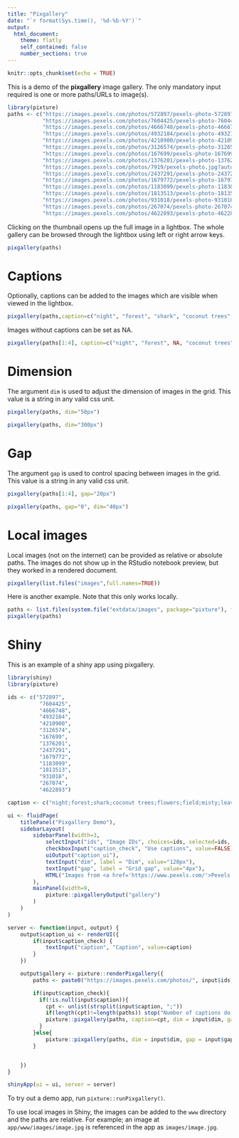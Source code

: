 ```yaml
---
title: "Pixgallery"
date: "`r format(Sys.time(), '%d-%b-%Y')`"
output:
  html_document:
    theme: flatly
    self_contained: false
    number_sections: true
---
```


```r
knitr::opts_chunk$set(echo = TRUE)
```

This is a demo of the **pixgallery** image gallery. The only mandatory input required is one or more paths/URLs to image(s).

```r
library(pixture)
paths <- c("https://images.pexels.com/photos/572897/pexels-photo-572897.jpeg?auto=compress&cs=tinysrgb&dpr=2&h=650&w=940",
           "https://images.pexels.com/photos/7604425/pexels-photo-7604425.jpeg?auto=compress&cs=tinysrgb&dpr=2&h=650&w=940",
           "https://images.pexels.com/photos/4666748/pexels-photo-4666748.jpeg?auto=compress&cs=tinysrgb&dpr=2&h=650&w=940",
           "https://images.pexels.com/photos/4932184/pexels-photo-4932184.jpeg?auto=compress&cs=tinysrgb&dpr=2&h=650&w=940",
           "https://images.pexels.com/photos/4210900/pexels-photo-4210900.jpeg?auto=compress&cs=tinysrgb&dpr=2&h=650&w=940",
           "https://images.pexels.com/photos/3126574/pexels-photo-3126574.jpeg?auto=compress&cs=tinysrgb&dpr=2&h=650&w=940",
           "https://images.pexels.com/photos/167699/pexels-photo-167699.jpeg?auto=compress&cs=tinysrgb&dpr=2&h=650&w=940",
           "https://images.pexels.com/photos/1376201/pexels-photo-1376201.jpeg?auto=compress&cs=tinysrgb&dpr=2&h=650&w=940",
           "https://images.pexels.com/photos/7919/pexels-photo.jpg?auto=compress&cs=tinysrgb&dpr=2&h=650&w=940",
           "https://images.pexels.com/photos/2437291/pexels-photo-2437291.jpeg?auto=compress&cs=tinysrgb&dpr=2&h=650&w=940",
           "https://images.pexels.com/photos/1679772/pexels-photo-1679772.jpeg?auto=compress&cs=tinysrgb&dpr=2&h=650&w=940",
           "https://images.pexels.com/photos/1183099/pexels-photo-1183099.jpeg?auto=compress&cs=tinysrgb&dpr=2&h=650&w=940",
           "https://images.pexels.com/photos/1813513/pexels-photo-1813513.jpeg?auto=compress&cs=tinysrgb&dpr=2&h=650&w=940",
           "https://images.pexels.com/photos/931018/pexels-photo-931018.jpeg?auto=compress&cs=tinysrgb&dpr=2&h=650&w=940",
           "https://images.pexels.com/photos/267074/pexels-photo-267074.jpeg?auto=compress&cs=tinysrgb&dpr=2&h=650&w=940",
           "https://images.pexels.com/photos/4622893/pexels-photo-4622893.jpeg?auto=compress&cs=tinysrgb&dpr=2&h=650&w=940")
```

Clicking on the thumbnail opens up the full image in a lightbox. The whole gallery can be browsed through the lightbox using left or right arrow keys.

```r
pixgallery(paths)
```

# Captions

Optionally, captions can be added to the images which are visible when viewed in the lightbox.

```r
pixgallery(paths,caption=c("night", "forest", "shark", "coconut trees", "flowers", "field", "misty", "leaves", "sunset", "mountains", "swamp", "rainstorm", "leaves", "beach", "leopard", "sunflower"))
```

Images without captions can be set as NA.

```r
pixgallery(paths[1:4], caption=c("night", "forest", NA, "coconut trees"))
```

# Dimension

The argument `dim` is used to adjust the dimension of images in the grid. This value is a string in any valid css unit.

```r
pixgallery(paths, dim="50px")
```

```r
pixgallery(paths, dim="300px")
```

# Gap

The argument `gap` is used to control spacing between images in the grid. This value is a string in any valid css unit.

```r
pixgallery(paths[1:4], gap="20px")
```

```r
pixgallery(paths, gap="0", dim="40px")
```

# Local images

Local images (not on the internet) can be provided as relative or absolute paths. The images do not show up in the RStudio notebook preview, but they worked in a rendered document.

```r
pixgallery(list.files("images",full.names=TRUE))
```

Here is another example. Note that this only works locally.

```r
paths <- list.files(system.file("extdata/images", package="pixture"), full=TRUE)
pixgallery(paths)
```

# Shiny

This is an example of a shiny app using pixgallery.

```r
library(shiny)
library(pixture)

ids <- c("572897",
          "7604425",
          "4666748",
          "4932184",
          "4210900",
          "3126574",
          "167699",
          "1376201",
          "2437291",
          "1679772",
          "1183099",
          "1813513",
          "931018",
          "267074",
          "4622893")

caption <- c("night;forest;shark;coconut trees;flowers;field;misty;leaves;mountains;swamp;rainstorm;leaves;beach;leopard;sunflower")

ui <- fluidPage(
    titlePanel("Pixgallery Demo"),
    sidebarLayout(
        sidebarPanel(width=3,
            selectInput("ids", "Image IDs", choices=ids, selected=ids, multiple=TRUE),
            checkboxInput("caption_check", "Use captions", value=FALSE),
            uiOutput("caption_ui"),
            textInput("dim", label = "Dim", value="120px"),
            textInput("gap", label = "Grid gap", value="4px"),
            HTML("Images from <a href='https://www.pexels.com/'>Pexels.</a>")
        ),
        mainPanel(width=9,
            pixture::pixgalleryOutput("gallery")
        )
    )
)

server <- function(input, output) {
    output$caption_ui <- renderUI({
        if(input$caption_check) {
            textInput("caption", "Caption", value=caption)
        }
    })

    output$gallery <- pixture::renderPixgallery({
        paths <- paste0("https://images.pexels.com/photos/", input$ids, "/pexels-photo-", input$ids, ".jpeg?auto=compress&cs=tinysrgb&dpr=2&h=650&w=940")

        if(input$caption_check){
          if(!is.null(input$caption)){
            cpt <- unlist(strsplit(input$caption, ";"))
            if(length(cpt)!=length(paths)) stop("Number of captions do not match number of images.")
            pixture::pixgallery(paths, caption=cpt, dim = input$dim, gap = input$gap)
          }
        }else{
            pixture::pixgallery(paths, dim = input$dim, gap = input$gap)
        }


    })
}

shinyApp(ui = ui, server = server)
```

To try out a demo app, run `pixture::runPixgallery()`.

To use local images in Shiny, the images can be added to the `www` directory and the paths are relative. For example; an image at `app/www/images/image.jpg` is referenced in the app as `images/image.jpg`.

